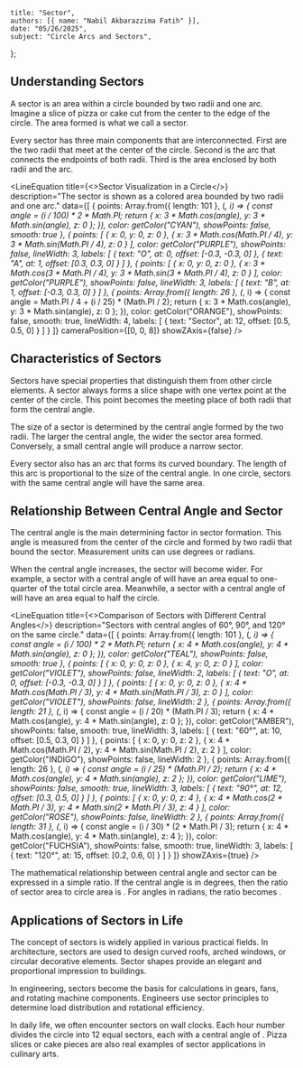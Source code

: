     title: "Sector",
    authors: [{ name: "Nabil Akbarazzima Fatih" }],
    date: "05/26/2025",
    subject: "Circle Arcs and Sectors",
};


## Understanding Sectors

A sector is an area within a circle bounded by two radii and one arc. Imagine a slice of pizza or cake cut from the center to the edge of the circle. The area formed is what we call a sector.

Every sector has three main components that are interconnected. First are the two radii that meet at the center of the circle. Second is the arc that connects the endpoints of both radii. Third is the area enclosed by both radii and the arc.

<LineEquation
  title={<>Sector Visualization in a Circle</>}
  description="The sector is shown as a colored area bounded by two radii and one arc."
  data={[
    {
      points: Array.from({ length: 101 }, (_, i) => {
        const angle = (i / 100) * 2 * Math.PI;
        return {
          x: 3 * Math.cos(angle),
          y: 3 * Math.sin(angle),
          z: 0
        };
      }),
      color: getColor("CYAN"),
      showPoints: false,
      smooth: true
    },
    {
      points: [
        { x: 0, y: 0, z: 0 },
        { x: 3 * Math.cos(Math.PI / 4), y: 3 * Math.sin(Math.PI / 4), z: 0 }
      ],
      color: getColor("PURPLE"),
      showPoints: false,
      lineWidth: 3,
      labels: [
        { text: "O", at: 0, offset: [-0.3, -0.3, 0] },
        { text: "A", at: 1, offset: [0.3, 0.3, 0] }
      ]
    },
    {
      points: [
        { x: 0, y: 0, z: 0 },
        { x: 3 * Math.cos(3 * Math.PI / 4), y: 3 * Math.sin(3 * Math.PI / 4), z: 0 }
      ],
      color: getColor("PURPLE"),
      showPoints: false,
      lineWidth: 3,
      labels: [
        { text: "B", at: 1, offset: [-0.3, 0.3, 0] }
      ]
    },
    {
      points: Array.from({ length: 26 }, (_, i) => {
        const angle = Math.PI / 4 + (i / 25) * (Math.PI / 2);
        return {
          x: 3 * Math.cos(angle),
          y: 3 * Math.sin(angle),
          z: 0
        };
      }),
      color: getColor("ORANGE"),
      showPoints: false,
      smooth: true,
      lineWidth: 4,
      labels: [
        { text: "Sector", at: 12, offset: [0.5, 0.5, 0] }
      ]
    }
  ]}
  cameraPosition={[0, 0, 8]}
  showZAxis={false}
/>

## Characteristics of Sectors

Sectors have special properties that distinguish them from other circle elements. A sector always forms a slice shape with one vertex point at the center of the circle. This point becomes the meeting place of both radii that form the central angle.

The size of a sector is determined by the central angle formed by the two radii. The larger the central angle, the wider the sector area formed. Conversely, a small central angle will produce a narrow sector.

Every sector also has an arc that forms its curved boundary. The length of this arc is proportional to the size of the central angle. In one circle, sectors with the same central angle will have the same area.

## Relationship Between Central Angle and Sector

The central angle is the main determining factor in sector formation. This angle is measured from the center of the circle and formed by two radii that bound the sector. Measurement units can use degrees or radians.

When the central angle increases, the sector will become wider. For example, a sector with a central angle of <InlineMath math="90°" /> will have an area equal to one-quarter of the total circle area. Meanwhile, a sector with a central angle of <InlineMath math="180°" /> will have an area equal to half the circle.

<LineEquation
  title={<>Comparison of Sectors with Different Central Angles</>}
  description="Sectors with central angles of 60°, 90°, and 120° on the same circle."
  data={[
    {
      points: Array.from({ length: 101 }, (_, i) => {
        const angle = (i / 100) * 2 * Math.PI;
        return {
          x: 4 * Math.cos(angle),
          y: 4 * Math.sin(angle),
          z: 0
        };
      }),
      color: getColor("TEAL"),
      showPoints: false,
      smooth: true
    },
    {
      points: [
        { x: 0, y: 0, z: 0 },
        { x: 4, y: 0, z: 0 }
      ],
      color: getColor("VIOLET"),
      showPoints: false,
      lineWidth: 2,
      labels: [
        { text: "O", at: 0, offset: [-0.3, -0.3, 0] }
      ]
    },
    {
      points: [
        { x: 0, y: 0, z: 0 },
        { x: 4 * Math.cos(Math.PI / 3), y: 4 * Math.sin(Math.PI / 3), z: 0 }
      ],
      color: getColor("VIOLET"),
      showPoints: false,
      lineWidth: 2
    },
    {
      points: Array.from({ length: 21 }, (_, i) => {
        const angle = (i / 20) * (Math.PI / 3);
        return {
          x: 4 * Math.cos(angle),
          y: 4 * Math.sin(angle),
          z: 0
        };
      }),
      color: getColor("AMBER"),
      showPoints: false,
      smooth: true,
      lineWidth: 3,
      labels: [
        { text: "60°", at: 10, offset: [0.5, 0.3, 0] }
      ]
    },
    {
      points: [
        { x: 0, y: 0, z: 2 },
        { x: 4 * Math.cos(Math.PI / 2), y: 4 * Math.sin(Math.PI / 2), z: 2 }
      ],
      color: getColor("INDIGO"),
      showPoints: false,
      lineWidth: 2
    },
    {
      points: Array.from({ length: 26 }, (_, i) => {
        const angle = (i / 25) * (Math.PI / 2);
        return {
          x: 4 * Math.cos(angle),
          y: 4 * Math.sin(angle),
          z: 2
        };
      }),
      color: getColor("LIME"),
      showPoints: false,
      smooth: true,
      lineWidth: 3,
      labels: [
        { text: "90°", at: 12, offset: [0.3, 0.5, 0] }
      ]
    },
    {
      points: [
        { x: 0, y: 0, z: 4 },
        { x: 4 * Math.cos(2 * Math.PI / 3), y: 4 * Math.sin(2 * Math.PI / 3), z: 4 }
      ],
      color: getColor("ROSE"),
      showPoints: false,
      lineWidth: 2
    },
    {
      points: Array.from({ length: 31 }, (_, i) => {
        const angle = (i / 30) * (2 * Math.PI / 3);
        return {
          x: 4 * Math.cos(angle),
          y: 4 * Math.sin(angle),
          z: 4
        };
      }),
      color: getColor("FUCHSIA"),
      showPoints: false,
      smooth: true,
      lineWidth: 3,
      labels: [
        { text: "120°", at: 15, offset: [0.2, 0.6, 0] }
      ]
    }
  ]}
  showZAxis={true}
/>

The mathematical relationship between central angle and sector can be expressed in a simple ratio. If the central angle is <InlineMath math="θ" /> in degrees, then the ratio of sector area to circle area is <InlineMath math="\frac{θ}{360°}" />. For angles in radians, the ratio becomes <InlineMath math="\frac{θ}{2π}" />.

## Applications of Sectors in Life

The concept of sectors is widely applied in various practical fields. In architecture, sectors are used to design curved roofs, arched windows, or circular decorative elements. Sector shapes provide an elegant and proportional impression to buildings.

In engineering, sectors become the basis for calculations in gears, fans, and rotating machine components. Engineers use sector principles to determine load distribution and rotational efficiency.

In daily life, we often encounter sectors on wall clocks. Each hour number divides the circle into 12 equal sectors, each with a central angle of <InlineMath math="30°" />. Pizza slices or cake pieces are also real examples of sector applications in culinary arts.